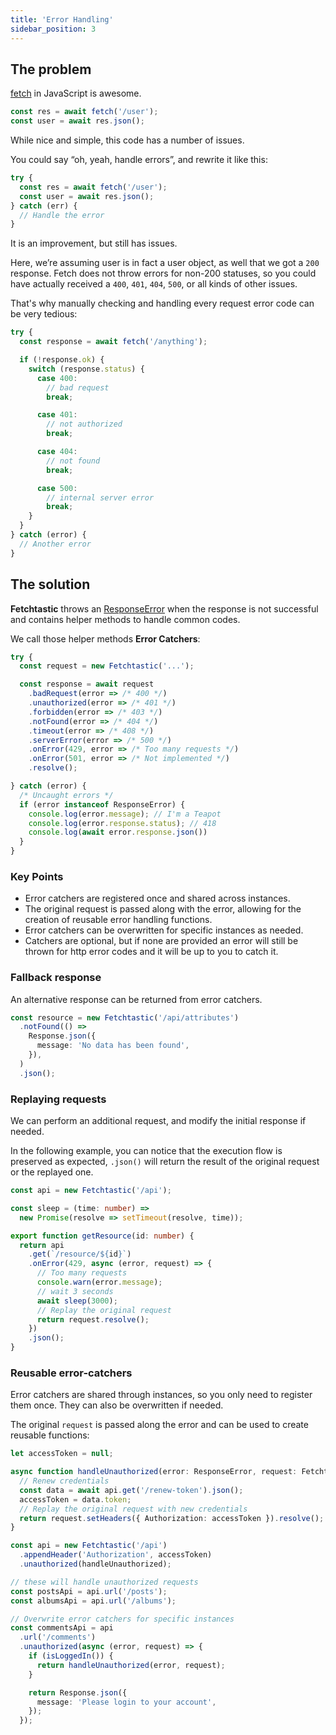 ```yaml
---
title: 'Error Handling'
sidebar_position: 3
---
```


## The problem

[fetch](https://developer.mozilla.org/en-US/docs/Web/API/Fetch_API) in
JavaScript is awesome.

```typescript
const res = await fetch('/user');
const user = await res.json();
```

While nice and simple, this code has a number of issues.

You could say “oh, yeah, handle errors”, and rewrite it like this:

```typescript
try {
  const res = await fetch('/user');
  const user = await res.json();
} catch (err) {
  // Handle the error
}
```

It is an improvement, but still has issues.

Here, we’re assuming user is in fact a user object, as well that we got a `200`
response. Fetch does not throw errors for non-200 statuses, so you could have
actually received a `400`, `401`, `404`, `500`, or all kinds of other issues.

That's why manually checking and handling every request error code can be very
tedious:

```typescript
try {
  const response = await fetch('/anything');

  if (!response.ok) {
    switch (response.status) {
      case 400:
        // bad request
        break;

      case 401:
        // not authorized
        break;

      case 404:
        // not found
        break;

      case 500:
        // internal server error
        break;
    }
  }
} catch (error) {
  // Another error
}
```

## The solution

**Fetchtastic** throws an [ResponseError](/docs/api/classes/ResponseError) when
the response is not successful and contains helper methods to handle common
codes.

We call those helper methods **Error Catchers**:

```typescript
try {
  const request = new Fetchtastic('...');

  const response = await request
    .badRequest(error => /* 400 */)
    .unauthorized(error => /* 401 */)
    .forbidden(error => /* 403 */)
    .notFound(error => /* 404 */)
    .timeout(error => /* 408 */)
    .serverError(error => /* 500 */)
    .onError(429, error => /* Too many requests */)
    .onError(501, error => /* Not implemented */)
    .resolve();

} catch (error) {
  /* Uncaught errors */
  if (error instanceof ResponseError) {
    console.log(error.message); // I'm a Teapot
    console.log(error.response.status); // 418
    console.log(await error.response.json())
  }
}
```

### Key Points

- Error catchers are registered once and shared across instances.
- The original request is passed along with the error, allowing for the creation
  of reusable error handling functions.
- Error catchers can be overwritten for specific instances as needed.
- Catchers are optional, but if none are provided an error will still be thrown
  for http error codes and it will be up to you to catch it.

### Fallback response

An alternative response can be returned from error catchers.

```typescript
const resource = new Fetchtastic('/api/attributes')
  .notFound(() =>
    Response.json({
      message: 'No data has been found',
    }),
  )
  .json();
```

### Replaying requests

We can perform an additional request, and modify the initial response if needed.

In the following example, you can notice that the execution flow is preserved as
expected, `.json()` will return the result of the original request or the
replayed one.

```typescript
const api = new Fetchtastic('/api');

const sleep = (time: number) =>
  new Promise(resolve => setTimeout(resolve, time));

export function getResource(id: number) {
  return api
    .get(`/resource/${id}`)
    .onError(429, async (error, request) => {
      // Too many requests
      console.warn(error.message);
      // wait 3 seconds
      await sleep(3000);
      // Replay the original request
      return request.resolve();
    })
    .json();
}
```

### Reusable error-catchers

Error catchers are shared through instances, so you only need to register them
once. They can also be overwritten if needed.

The original `request` is passed along the error and can be used to create
reusable functions:

```typescript
let accessToken = null;

async function handleUnauthorized(error: ResponseError, request: Fetchtastic) {
  // Renew credentials
  const data = await api.get('/renew-token').json();
  accessToken = data.token;
  // Replay the original request with new credentials
  return request.setHeaders({ Authorization: accessToken }).resolve();
}

const api = new Fetchtastic('/api')
  .appendHeader('Authorization', accessToken)
  .unauthorized(handleUnauthorized);

// these will handle unauthorized requests
const postsApi = api.url('/posts');
const albumsApi = api.url('/albums');

// Overwrite error catchers for specific instances
const commentsApi = api
  .url('/comments')
  .unauthorized(async (error, request) => {
    if (isLoggedIn()) {
      return handleUnauthorized(error, request);
    }

    return Response.json({
      message: 'Please login to your account',
    });
  });
```
